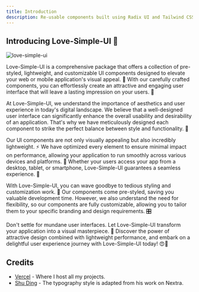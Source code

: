 ```yaml
---
title: Introduction
description: Re-usable components built using Radix UI and Tailwind CSS.
---
```


## Introducing Love-Simple-UI 🎉

![love-simple-ui](https://user-images.githubusercontent.com/77252075/239666261-f2292f5a-8a31-4fbc-92a7-651c2920143c.png)

Love-Simple-UI is a comprehensive package that offers a collection of pre-styled, lightweight, and customizable UI components designed to elevate your web or mobile application's visual appeal. 🚀 With our carefully crafted components, you can effortlessly create an attractive and engaging user interface that will leave a lasting impression on your users. 💖

At Love-Simple-UI, we understand the importance of aesthetics and user experience in today's digital landscape. We believe that a well-designed user interface can significantly enhance the overall usability and desirability of an application. That's why we have meticulously designed each component to strike the perfect balance between style and functionality. 💯

Our UI components are not only visually appealing but also incredibly lightweight. ⚡️ We have optimized every element to ensure minimal impact on performance, allowing your application to run smoothly across various devices and platforms. 📱 Whether your users access your app from a desktop, tablet, or smartphone, Love-Simple-UI guarantees a seamless experience. 🌈

With Love-Simple-UI, you can wave goodbye to tedious styling and customization work. 🎨 Our components come pre-styled, saving you valuable development time. However, we also understand the need for flexibility, so our components are fully customizable, allowing you to tailor them to your specific branding and design requirements. 🎛️

Don't settle for mundane user interfaces. Let Love-Simple-UI transform your application into a visual masterpiece. 🌟 Discover the power of attractive design combined with lightweight performance, and embark on a delightful user experience journey with Love-Simple-UI today! 😍💪


## Credits

- [Vercel](https://vercel.com) - Where I host all my projects.
- [Shu Ding](https://shud.in) - The typography style is adapted from his work on Nextra.
